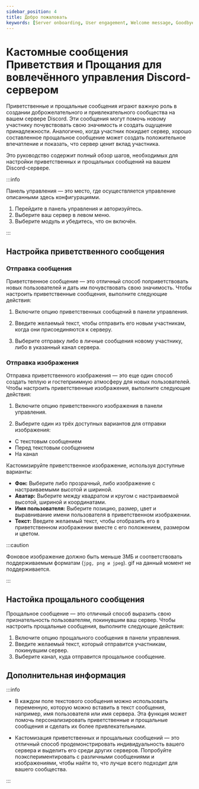 ```yaml
---
sidebar_position: 4
title: Добро пожаловать
keywords: [Server onboarding, User engagement, Welcome message, Goodbye message, Customization] 
---
```



# Кастомные сообщения Приветствия и Прощания для вовлечённого управления Discord-сервером

Приветственные и прощальные сообщения играют важную роль в создании доброжелательного и привлекательного сообщества на вашем сервере Discord. Эти сообщения могут помочь новому участнику почувствовать свою значимость и создать ощущение принадлежности. Аналогично, когда участник покидает сервер, хорошо составленное прощальное сообщение может создать положительное впечатление и показать, что сервер ценит вклад участника.

Это руководство содержит полный обзор шагов, необходимых для настройки приветственных и прощальных сообщений на вашем Discord-сервере.

:::info

Панель управления — это место, где осуществляется управление описанными здесь конфигурациями.

1. Перейдите в панель управления и авторизуйтесь. 
2. Выберите ваш сервер в левом меню.
3. Выберите модуль и убедитесь, что он включён. 

:::

## Настройка приветственного сообщения

### Отправка сообщения

Приветственное сообщение — это отличный способ поприветствовать новых пользователей и дать им почувствовать свою значимость. Чтобы настроить приветственные сообщения, выполните следующие действия:

1. Включите опцию приветственных сообщений в панели управления. 

2. Введите желаемый текст, чтобы отправить его новым участникам, когда они присоединяются к серверу. 

3. Выберите отправку либо в личные сообщения новому участнику, либо в указанный канал сервера.

### Отправка изображения

Отправка приветственного изображения — это еще один способ создать теплую и гостеприимную атмосферу для новых пользователей. Чтобы настроить приветственные изображения, выполните следующие действия:

1. Включите опцию приветственного изображения в панели управления.

2. Выберите один из трёх доступных вариантов для отправки изображения:

- С текстовым сообщением
- Перед текстовым сообщением
- На канал

Кастомизируйте приветственное изображение, используя доступные варианты:

- **Фон:** Выберите либо прозрачный, либо изображение с настраиваемыми высотой и шириной.
- **Аватар:** Выберите между квадратом и кругом с настраиваемой высотой, шириной и координатами.
- **Имя пользователя:** Выберите позицию, размер, цвет и выравнивание имени пользователя в приветственном изображении.
- **Текст:** Введите желаемый текст, чтобы отобразить его в приветственном изображении вместе с его положением, размером и цветом.

:::caution 

Фоновое изображение должно быть меньше 3МБ и соответствовать поддерживаемым форматам (`jpg, png и jpeg`). gif на данный момент не поддерживается.

:::

## Настойка прощального сообщения

Прощальное сообщение — это отличный способ выразить свою признательность пользователям, покинувшим ваш сервер. Чтобы настроить прощальные сообщения, выполните следующие действия:

1. Включите опцию прощального сообщения в панели управления.
2. Введите желаемый текст, который отправится участникам, покинувшим сервер.
3. Выберите канал, куда отправится прощальное сообщение.

## Дополнительная информация

:::info 

- В каждом поле текстового сообщения можно использовать переменную, которую можно вставить в текст сообщения, например, имя пользователя или имя сервера. Эта функция может помочь персонализировать приветственные и прощальные сообщения и сделать их более привлекательными.

- Кастомизация приветственных и прощальных сообщений — это отличный способ продемонстрировать индивидуальность вашего сервера и выделить его среди других серверов. Попробуйте поэкспериментировать с различными сообщениями и изображениями, чтобы найти то, что лучше всего подходит для вашего сообщества.

:::
